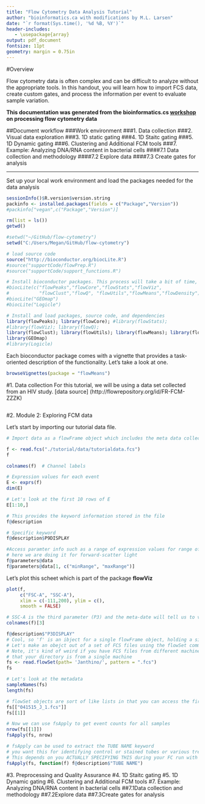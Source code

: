 ```yaml
---
title: "Flow Cytometry Data Analysis Tutorial"
author: "bioinformatics.ca with modifications by M.L. Larsen"
date: "`r format(Sys.time(), '%d %B, %Y')`"
header-includes:
   - \usepackage{array}
output: pdf_document
fontsize: 11pt
geometry: margin = 0.75in
---
```


#Overview

Flow cytometry data is often complex and can be difficult to analyze without the appropriate tools.
In this handout, you will learn how to import FCS data, create custom gates, and process the information per event to evaluate sample variation.

**This documentation was generated from the bioinformatics.cs [workshop](http://bioinformatics.ca/workshops/2013/flow-cytometry-data-analysis-using-r-2013#material) on processing flow cytometry data**

##Document workflow
###Work environment
###1. Data collection
###2. Visual data exploration
###3. 1D static gating
###4. 1D Staitc gating
###5. 1D Dynamic gating
###6. Clustering and Additional FCM tools
###7. Example: Analyzing DNA/RNA content in bacterial cells
####7.1 Data collection and methodology
####7.2 Explore data
####7.3 Create gates for analysis

____

Set up your local work environment and load the packages needed for the data analysis

```r
sessionInfo()$R.version$version.string
packinfo <- installed.packages(fields = c("Package","Version"))
#packinfo["vegan",c("Package","Version")]
```

```r
rm(list = ls())
getwd()

#setwd("~/GitHub/flow-cytometry")
setwd("C:/Users/Megan/GitHub/flow-cytometry")

# load source code 
source("http://bioconductor.org/biocLite.R")
#source("supportCode/flowPrep.R")
#source("supportCode/support_functions.R")

# Install bioconductor packages. This process will take a bit of time, so be patient.
#biocLite(c("flowPeaks","flowCore","flowStats","flowViz",
#           "flowClust","flowQ", "flowUtils","flowMeans","flowDensity"))
#biocLite("GEOmap")
#biocLite("Logicle")

# Install and load packages, source code, and dependencies
library(flowPeaks); library(flowCore); #library(flowStats); 
#library(flowViz); library(flowQ); 
library(flowClust); library(flowUtils); library(flowMeans); library(flowDensity)
library(GEOmap)
#library(Logicle)

```

Each bioconductor package comes with a vignette that provides a task-oriented description of the functionality. Let's take a look at one.

```r
browseVignettes(package = "flowMeans")
```

#1. Data collection
For this tutorial, we will be using a data set collected from an HIV study. [data source] (http://flowrepository.org/id/FR-FCM-ZZZK)

```r

```

#2. Module 2: Exploring FCM data

Let's start by importing our tutorial data file. 

```r
# Import data as a flowFrame object which includes the meta data collected from the analyzer

f <- read.fcs("./tutorial/data/tutorialdata.fcs")
f

colnames(f)  # Channel labels

# Expression values for each event
E <- exprs(f)
dim(E)

# Let's look at the first 10 rows of E
E[1:10,]

# This provides the keyword information stored in the file
f@description

# Specific keyword
f@description$P9DISPLAY

#Access paramter info such as a range of expression values for range of expression values
# here we are doing it for forward-scatter light
f@parameters@data
f@parameters@data[1, c("minRange", "maxRange")]

```

Let's plot this scheet which is part of the package **flowViz**
```r
plot(f, 
     c("FSC-A", "SSC-A"), 
     xlim = c(-111,200), ylim = c(), 
     smooth = FALSE)

# SSC-A is the third parameter (P3) and the meta-date will tell us to view it on log scale
colnames(f)[3]

f@description$"P3DISPLAY"
# Cool, so 'f' is an ibject for a single flowFrame object, holding a single FCS file
# Let's make an obejct out of a set of FCS files using the flowSet command
# Note, it's kind of weird if you have FCS files from different machines, so make sure
# that your directory is from a single machine
fs <- read.flowSet(path= 'Janthino/', pattern = ".fcs")
fs

# Let's look at the metadata
sampleNames(fs)
length(fs)

# flowSet objects are sort of like lists in that you can access the first frame by index or name
fs[["041515_J_1.fcs"]]
fs[[1]]

# Now we can use fsApply to get event counts for all samples
nrow(fs[[1]])
fsApply(fs, nrow)

# fsApply can be used to extract the TUBE NAME keyword
# you want this for identifying control or stained tubes or various treatments, whatever
# This depends on you ACTUALLY SPECIFYING THIS during your FC run with Christiane
fsApply(fs, function(f) f@description$"TUBE NAME")
```

#3. Preprocessing and Quality Assurance
#4. 1D Staitc gating
#5. 1D Dynamic gating
#6. Clustering and Additional FCM tools
#7. Example: Analyzing DNA/RNA content in bacterial cells
##7.1Data collection and methodology
##7.2Explore data
##7.3Create gates for analysis